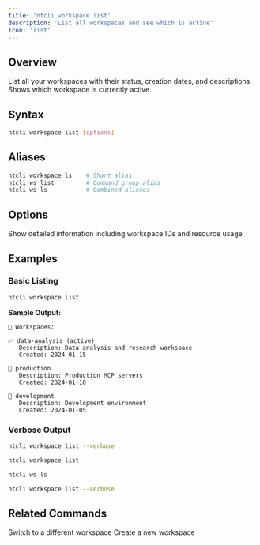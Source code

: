 ```yaml
---
title: 'ntcli workspace list'
description: 'List all workspaces and see which is active'
icon: 'list'
---
```


## Overview

List all your workspaces with their status, creation dates, and descriptions. Shows which workspace is currently active.

## Syntax

```bash
ntcli workspace list [options]
```

## Aliases

```bash
ntcli workspace ls    # Short alias
ntcli ws list         # Command group alias
ntcli ws ls           # Combined aliases
```

## Options

<ResponseField name="-v, --verbose" type="boolean">
  Show detailed information including workspace IDs and resource usage
</ResponseField>

## Examples

### Basic Listing

```bash
ntcli workspace list
```

**Sample Output:**
```
📁 Workspaces:

✅ data-analysis (active)
   Description: Data analysis and research workspace
   Created: 2024-01-15

📁 production
   Description: Production MCP servers
   Created: 2024-01-10

📁 development
   Description: Development environment
   Created: 2024-01-05
```

### Verbose Output

```bash
ntcli workspace list --verbose
```

<CodeGroup>

```bash Basic List
ntcli workspace list
```

```bash Short Alias
ntcli ws ls
```

```bash Verbose
ntcli workspace list --verbose
```

</CodeGroup>

## Related Commands

<CardGroup cols={2}>
  <Card
    title="workspace switch"
    icon="right-left"
    href="/commands/workspace/switch"
  >
    Switch to a different workspace
  </Card>
  <Card
    title="workspace create"
    icon="plus"
    href="/commands/workspace/create"
  >
    Create a new workspace
  </Card>
</CardGroup>